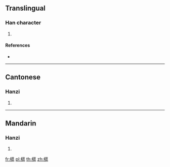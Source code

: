 ==Translingual==

===Han character===
{{Han char|rn=75|rad=木|as=15|sn=19|four=44916|canj=DTSR}}

# {{defn|Han|sort=木15}}

====References====
* {{Han ref|kx=0560.180|dkj=15811|dj=0949.180|hdz=21312.030|uh=6AD9|ud=27353|bh=F250|bd=62032}}

----

==Cantonese==

===Hanzi===
{{yue-hanzi|jyut=|y=au1}}

# {{defn|lang=yue|sort=木15}}

----

==Mandarin==

===Hanzi===
{{cmn-hanzi|pin=[[ōu]] ([[ou1]])|wg=ou<sup>1</sup>}}

# {{defn|lang=cmn|sort=木15}}

[[fr:櫙]]
[[pl:櫙]]
[[th:櫙]]
[[zh:櫙]]